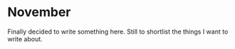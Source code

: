 # November

Finally decided to write something here. Still to shortlist the things I want to write about.